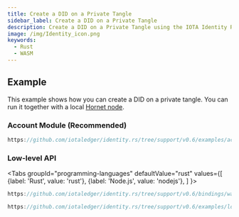 ```yaml
---
title: Create a DID on a Private Tangle
sidebar_label: Create a DID on a Private Tangle
description: Create a DID on a Private Tangle using the IOTA Identity Rust Library or its WASM bindings
image: /img/Identity_icon.png
keywords:
  - Rust
  - WASM
---
```




<Announcement />

## Example

This example shows how you can create a DID on a private tangle. You can run it together with a local [Hornet node](https://wiki.iota.org/hornet/welcome).

### Account Module (Recommended)

```rust reference
https://github.com/iotaledger/identity.rs/tree/support/v0.6/examples/account/config.rs
```

### Low-level API

<Tabs
    groupId="programming-languages"
    defaultValue="rust"
    values={[
        {label: 'Rust', value: 'rust'},
        {label: 'Node.js', value: 'nodejs'},
    ]
    }>

<TabItem value="nodejs">

```ts reference
https://github.com/iotaledger/identity.rs/tree/support/v0.6/bindings/wasm/examples/src/private_tangle.js
```

</TabItem>
<TabItem value="rust">

```rust reference
https://github.com/iotaledger/identity.rs/tree/support/v0.6/examples/low-level-api/private_tangle.rs
```

</TabItem>
</Tabs>
